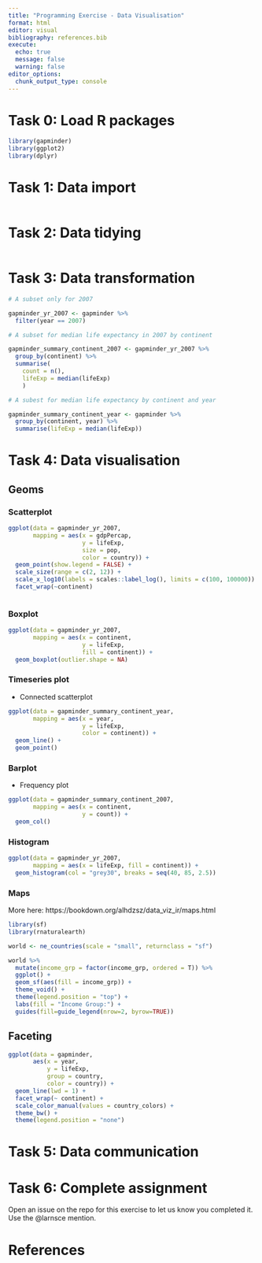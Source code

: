 ```yaml
---
title: "Programming Exercise - Data Visualisation"
format: html
editor: visual
bibliography: references.bib
execute:
  echo: true
  message: false
  warning: false
editor_options: 
  chunk_output_type: console
---
```



# Task 0: Load R packages

```r

library(gapminder)
library(ggplot2)
library(dplyr)

```

# Task 1: Data import

```r

```

# Task 2: Data tidying 

```r

```


# Task 3: Data transformation

```r

# A subset only for 2007

gapminder_yr_2007 <- gapminder %>% 
  filter(year == 2007)

# A subset for median life expectancy in 2007 by continent

gapminder_summary_continent_2007 <- gapminder_yr_2007 %>% 
  group_by(continent) %>% 
  summarise(
    count = n(),
    lifeExp = median(lifeExp)
    )

# A subest for median life expectancy by continent and year

gapminder_summary_continent_year <- gapminder %>%
  group_by(continent, year) %>% 
  summarise(lifeExp = median(lifeExp))

```

# Task 4: Data visualisation

## Geoms

### Scatterplot

```r

ggplot(data = gapminder_yr_2007,
       mapping = aes(x = gdpPercap,
                     y = lifeExp,
                     size = pop,
                     color = country)) +
  geom_point(show.legend = FALSE) +
  scale_size(range = c(2, 12)) +
  scale_x_log10(labels = scales::label_log(), limits = c(100, 100000)) +
  facet_wrap(~continent)

```

```r


```



### Boxplot

```r

ggplot(data = gapminder_yr_2007,
       mapping = aes(x = continent,
                     y = lifeExp,
                     fill = continent)) +
  geom_boxplot(outlier.shape = NA) 

```

### Timeseries plot

- Connected scatterplot

```r

ggplot(data = gapminder_summary_continent_year,
       mapping = aes(x = year,
                     y = lifeExp,
                     color = continent)) +
  geom_line() +
  geom_point() 

```

### Barplot 

- Frequency plot

```r

ggplot(data = gapminder_summary_continent_2007,
       mapping = aes(x = continent,
                     y = count)) +
  geom_col()
```


### Histogram

```r

ggplot(data = gapminder_yr_2007,
       mapping = aes(x = lifeExp, fill = continent)) +
  geom_histogram(col = "grey30", breaks = seq(40, 85, 2.5)) 

```

### Maps

More here: https://bookdown.org/alhdzsz/data_viz_ir/maps.html

```r

library(sf)
library(rnaturalearth)

world <- ne_countries(scale = "small", returnclass = "sf")

world %>% 
  mutate(income_grp = factor(income_grp, ordered = T)) %>% 
  ggplot() + 
  geom_sf(aes(fill = income_grp)) +
  theme_void() +
  theme(legend.position = "top") +
  labs(fill = "Income Group:") +
  guides(fill=guide_legend(nrow=2, byrow=TRUE))

```


## Faceting

```r

ggplot(data = gapminder,
       aes(x = year, 
           y = lifeExp, 
           group = country, 
           color = country)) +
  geom_line(lwd = 1) + 
  facet_wrap(~ continent) +
  scale_color_manual(values = country_colors) +
  theme_bw() +
  theme(legend.position = "none") 

```


# Task 5: Data communication



# Task 6: Complete assignment

Open an issue on the repo for this exercise to let us know you completed it. Use the @larnsce mention.

# References

